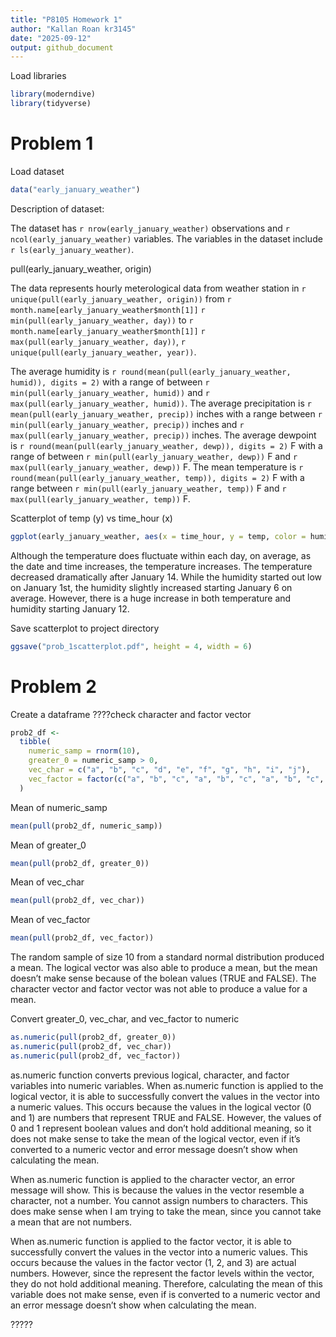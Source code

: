 ```yaml
---
title: "P8105 Homework 1"
author: "Kallan Roan kr3145"
date: "2025-09-12"
output: github_document
---
```


Load libraries
```r
library(moderndive)
library(tidyverse)
```

# Problem 1

Load dataset
```r
data("early_january_weather")
```

Description of dataset:

The dataset has `r nrow(early_january_weather)` observations and `r ncol(early_january_weather)` variables. The variables in the dataset include `r ls(early_january_weather)`. 

pull(early_january_weather, origin)

The data represents hourly meterological data from weather station in `r unique(pull(early_january_weather, origin))` from `r month.name[early_january_weather$month[1]]` `r min(pull(early_january_weather, day))` to `r month.name[early_january_weather$month[1]]` `r max(pull(early_january_weather, day))`, `r unique(pull(early_january_weather, year))`.

The average humidity is `r round(mean(pull(early_january_weather, humid)), digits = 2)` with a range of between `r min(pull(early_january_weather, humid))` and `r max(pull(early_january_weather, humid))`. The average 
precipitation is `r mean(pull(early_january_weather, precip))` inches with a range between `r min(pull(early_january_weather, precip))` inches and `r max(pull(early_january_weather, precip))` inches. The average dewpoint is `r round(mean(pull(early_january_weather, dewp)), digits = 2)` F with a range of between `r min(pull(early_january_weather, dewp))` F and `r max(pull(early_january_weather, dewp))` F. The mean temperature is `r round(mean(pull(early_january_weather, temp)), digits = 2)` F with a range between `r min(pull(early_january_weather, temp))` F and `r max(pull(early_january_weather, temp))` F.

Scatterplot of temp (y) vs time_hour (x)
```r
ggplot(early_january_weather, aes(x = time_hour, y = temp, color = humid)) + geom_point()
```

Although the temperature does fluctuate within each day, on average, as the date and time increases, the temperature increases. The temperature decreased dramatically after January 14. 
While the humidity started out low on January 1st, the humidity slightly increased starting January 6 on average. However, there is a huge increase in both temperature and humidity starting January 12. 

Save scatterplot to project directory
```r
ggsave("prob_1scatterplot.pdf", height = 4, width = 6)
```

# Problem 2

Create a dataframe
????check character and factor vector
```r
prob2_df <-
  tibble(
    numeric_samp = rnorm(10),
    greater_0 = numeric_samp > 0,
    vec_char = c("a", "b", "c", "d", "e", "f", "g", "h", "i", "j"),
    vec_factor = factor(c("a", "b", "c", "a", "b", "c", "a", "b", "c", "a"))
  )
```

Mean of numeric_samp
```r
mean(pull(prob2_df, numeric_samp))
```

Mean of greater_0
```r
mean(pull(prob2_df, greater_0))
```

Mean of vec_char
```r
mean(pull(prob2_df, vec_char))
```

Mean of vec_factor
```r
mean(pull(prob2_df, vec_factor))
```

The random sample of size 10 from a standard normal distribution produced a mean. The logical vector was also able to produce a mean, but the mean doesn't make sense because of the bolean values (TRUE and FALSE). The character vector and factor vector was not able to produce a value for a mean.

Convert greater_0, vec_char, and vec_factor to numeric
```r
as.numeric(pull(prob2_df, greater_0))
as.numeric(pull(prob2_df, vec_char))
as.numeric(pull(prob2_df, vec_factor))
```

as.numeric function converts previous logical, character, and factor variables into numeric variables. 
When as.numeric function is applied to the logical vector, it is able to successfully convert the values in the vector into a numeric values. This occurs because the values in the logical vector (0 and 1) are numbers that represent TRUE and FALSE. However, the values of 0 and 1 represent boolean values and don't hold additional meaning, so it does not make sense to take the mean of the logical vector, even if it's converted to a numeric vector and error message doesn't show when calculating the mean.

When as.numeric function is applied to the character vector, an error message will show. This is because the values in the vector resemble a character, not a number. You cannot assign numbers to characters. This does make sense when I am trying to take the mean, since you cannot take a mean that are not numbers. 

When as.numeric function is applied to the factor vector, it is able to successfully convert the values in the vector into a numeric values. This occurs because the values in the factor vector (1, 2, and 3) are actual numbers. However, since the represent the factor levels within the vector, they do not hold additional meaning. Therefore, calculating the mean of this variable does not make sense, even if is converted to a numeric vector and an error message doesn't show when calculating the mean.


?????






